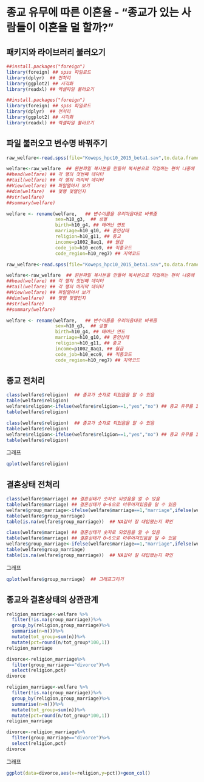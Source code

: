 # 종교 유무에 따른 이혼율 - "종교가 있는 사람들이 이혼을 덜 할까?"


패키지와 라이브러리 불러오기
---------------------------------
```r
##install.packages("foreign")
library(foreign) ## spss 파일로드
library(dplyr)  ## 전처리
library(ggplot2) ## 시각화
library(readxl) ## 엑셀파일 불러오기
```
```r
##install.packages("foreign")
library(foreign) ## spss 파일로드
library(dplyr)  ## 전처리
library(ggplot2) ## 시각화
library(readxl) ## 엑셀파일 불러오기
```

파일 불러오고 변수명 바꿔주기
-------------------------------
```r
raw_welfare<-read.spss(file="Koweps_hpc10_2015_beta1.sav",to.data.frame=T)  ## sav 파일 불러오기

welfare<-raw_welfare  ## 원본파일 복사본을 만들어 복사본으로 작업하는 편이 나중에 틀린거 찾기 좋음
##head(welfare) ## 각 행의 첫번째 데이터
##tail(welfare) ## 각 행의 마지막 데이터
##View(welfare) ## 파일열어서 보기
##dim(welfare)  ## 몇행 몇열인지
##str(welfare)  
##summary(welfare)

welfare <- rename(welfare,   ## 변수이름을 우리마음대로 바꿔줌
                  sex=h10_g3,  ## 성별
                  birth=h10_g4, ## 태어난 연도
                  marriage=h10_g10, ## 혼인상태
                  religion=h10_g11, ## 종교
                  income=p1002_8aq1, ## 월급
                  code_job=h10_eco9, ## 직종코드
                  code_region=h10_reg7) ## 지역코드
```

```r
raw_welfare<-read.spss(file="Koweps_hpc10_2015_beta1.sav",to.data.frame=T)  ## sav 파일 불러오기

welfare<-raw_welfare  ## 원본파일 복사본을 만들어 복사본으로 작업하는 편이 나중에 틀린거 찾기 좋음
##head(welfare) ## 각 행의 첫번째 데이터
##tail(welfare) ## 각 행의 마지막 데이터
##View(welfare) ## 파일열어서 보기
##dim(welfare)  ## 몇행 몇열인지
##str(welfare)  
##summary(welfare)

welfare <- rename(welfare,   ## 변수이름을 우리마음대로 바꿔줌
                  sex=h10_g3,  ## 성별
                  birth=h10_g4, ## 태어난 연도
                  marriage=h10_g10, ## 혼인상태
                  religion=h10_g11, ## 종교
                  income=p1002_8aq1, ## 월급
                  code_job=h10_eco9, ## 직종코드
                  code_region=h10_reg7) ## 지역코드
```


종교 전처리
------------
```r
class(welfare$religion)  ## 종교가 숫자로 되있음을 알 수 있음
table(welfare$religion)
welfare$religion<-ifelse(welfare$religion==1,"yes","no") ## 종교 유무를 1,2에서 yes,no로 알기쉽게 표현
table(welfare$religion)
```
```r
class(welfare$religion)  ## 종교가 숫자로 되있음을 알 수 있음
table(welfare$religion)
welfare$religion<-ifelse(welfare$religion==1,"yes","no") ## 종교 유무를 1,2에서 yes,no로 알기쉽게 표현
table(welfare$religion)
```
그래프
```r
qplot(welfare$religion)
```

결혼상태 전처리
---------------
```r
class(welfare$marriage) ## 결혼상태가 숫자로 되있음을 알 수 있음
table(welfare$marriage) ## 결혼상태가 0~6으로 이루어져있음을 알 수 있음
welfare$group_marriage<-ifelse(welfare$marriage==1,"marriage",ifelse(welfare$marriage==3,"divorce",NA))  ## 실제 결혼 유무는 1번과 3번만 필요하기 때문에 그것만 결혼과 이혼으로 바꿔주고 나머지 NA처리
table(welfare$group_marriage)
table(is.na(welfare$group_marriage))  ## NA값이 잘 대입됐는지 확인
```
```r
class(welfare$marriage) ## 결혼상태가 숫자로 되있음을 알 수 있음
table(welfare$marriage) ## 결혼상태가 0~6으로 이루어져있음을 알 수 있음
welfare$group_marriage<-ifelse(welfare$marriage==1,"marriage",ifelse(welfare$marriage==3,"divorce",NA))  ## 실제 결혼 유무는 1번과 3번만 필요하기 때문에 그것만 결혼과 이혼으로 바꿔주고 나머지 NA처리
table(welfare$group_marriage)
table(is.na(welfare$group_marriage))  ## NA값이 잘 대입됐는지 확인
```
그래프
```r
qplot(welfare$group_marriage)  ## 그래프그리기
```
종교와 결혼상태의 상관관계
---------------------------
```r
religion_marriage<-welfare %>%  
  filter(!is.na(group_marriage))%>%
  group_by(religion,group_marriage)%>%
  summarise(n=n())%>%
  mutate(tot_group=sum(n))%>%
  mutate(pct=round(n/tot_group*100,1))
religion_marriage  

divorce<-religion_marriage%>%
  filter(group_marriage=="divorce")%>%
  select(religion,pct)
divorce
```
```r
religion_marriage<-welfare %>%  
  filter(!is.na(group_marriage))%>%
  group_by(religion,group_marriage)%>%
  summarise(n=n())%>%
  mutate(tot_group=sum(n))%>%
  mutate(pct=round(n/tot_group*100,1))
religion_marriage  

divorce<-religion_marriage%>%
  filter(group_marriage=="divorce")%>%
  select(religion,pct)
divorce
```
그래프
```r
ggplot(data=divorce,aes(x=religion,y=pct))+geom_col()
```